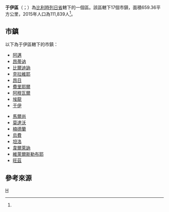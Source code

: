 {{noteTA
|1=于伊
}}
{{Infobox settlement
| name = 于伊區
| native_name = {{lang|fr|Arrondissement de Huy}}
| type = {{flag|Belgium}}行政區
| image_skyline = 
| image_alt = 
| image_caption = 
| image_map = Arrondissement Huy Belgium Map.png
| map_alt = 
| map_caption = 于伊區在[[列日省|列日省]]的位置
| latd = 50.5
| longd = 5.25
| coor_pinpoint = 
| coordinates_type = region:BE_type:adm3rd
| coordinates_display = inline,title
| coordinates_footnotes = 
| coordinates_region = BE
| subdivision_type = 國家
| subdivision_name = {{flag|Belgium}}
| subdivision_type1 = 地區
| subdivision_name1 = {{BE-REG-WAL}}
| subdivision_type2 = 省份
| subdivision_name2 = {{BE-PROV-LG}}
| parts_type = 市鎮
| parts_style = para
| p1 = 17
| established_title = 
| established_date = 
| unit_pref  = Metric
| area_footnotes = 
| area_total_km2 = 659.36
| elevation_footnotes = 
| elevation_m = 
| population_footnotes = <ref name="population">[http://www.citypopulation.de/php/belgium-liege.php Belgium: Liège (Huy)]. City Population.</ref>
| population_total = 111,839
| population_as_of  = 2015年
| population_density_km2 = 169.62
| timezone1 = [[Central_European_Time|CET]]
| utc_offset1 = +1
| timezone1_DST = [[Central_European_Summer_Time|CEST]]
| utc_offset1_DST = +2
| iso_code = 
| website = 
| footnotes = 
}}

'''于伊區'''（{{Lang-fr|Arrondissement de Huy}}；{{Lang-nl|Arrondissement Hoei}}）為[[比利時|比利時]][[列日省|列日省]]轄下的一個區。該區轄下17個市鎮，面積659.36平方公里，2015年人口為111,839人<ref name="population"/>。

==市鎮==
以下為于伊區轄下的市鎮：

{{col-begin|width=30em}}
{{col-break}}
* [[阿邁|阿邁]]
* [[昂蒂讷|昂蒂讷]]
* [[比爾迪訥|比爾迪訥]]
* [[克拉維耶|克拉維耶]]
* [[昂日|昂日]]
* [[費里耶爾|費里耶爾]]
* [[阿穆瓦爾|阿穆瓦爾]]
* [[埃龙_(列日省)|埃龍]]
* [[于伊|于伊]]
{{col-break}}
* [[馬爾尚|馬爾尚]]
* [[莫達沃|莫達沃]]
* [[楠德蘭|楠德蘭]]
* [[烏費|烏費]]
* [[坦洛|坦洛]]
* [[韋爾萊訥|韋爾萊訥]]
* [[維萊爾斯勒布耶|維萊爾斯勒布耶]]
* [[旺茲|旺茲]]
{{col-end}}

==參考來源==
{{reflist}}

{{列日省市镇}}
{{比利时行政区|state=collapsed}}

[[Category:列日省的区|H]]

{{Belgium-geo-stub}}